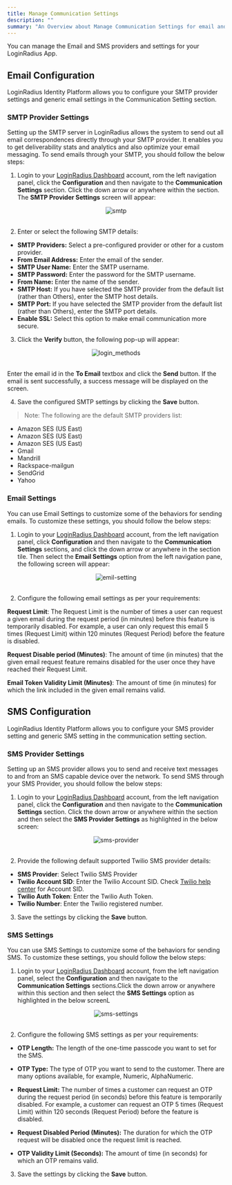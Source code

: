 ```yaml
---
title: Manage Communication Settings
description: ""
summary: "An Overview about Manage Communication Settings for email and sms providers"
---
```


You can manage the Email and SMS providers and settings for your LoginRadius App.

## Email Configuration

LoginRadius Identity Platform allows you to configure your SMTP provider settings and generic email settings in the Communication Setting section.

### SMTP Provider Settings

Setting up the SMTP server in LoginRadius allows the system to send out all email correspondences directly through your SMTP provider. It enables you to get deliverability stats and analytics and also optimize your email messaging. To send emails through your SMTP, you should follow the below steps:

1. Login to your [LoginRadius Dashboard](https://dashboard.loginradius.com/dashboard) account, rom the left navigation panel, click the **Configuration** and then navigate to the **Communication Settings** section.  Click the down arrow or anywhere within the section. The **SMTP Provider Settings** screen will appear:

<div style="text-align:center">
  <img src="../assets/howto/manage-communication-settings/smtp.png" alt="smtp" />
</div>
<br/>


2. Enter or select the following SMTP details:
- **SMTP Providers:** Select a pre-configured provider or other for a custom provider.
- **From Email Address:** Enter the email of the sender.
- **SMTP User Name:** Enter the SMTP username.
- **SMTP Password:** Enter the password for the SMTP username.
- **From Name:** Enter the name of the sender.
- **SMTP Host:** If you have selected the SMTP provider from the default list (rather than Others), enter the SMTP host details.
- **SMTP Port:** If you have selected the SMTP provider from the default list (rather than Others), enter the SMTP port details.
- **Enable SSL:** Select this option to make email communication more secure.

3. Click the **Verify** button, the following pop-up will appear:

<div style="text-align:center">
  <img src="../assets/howto/manage-communication-settings/verify-smtp.png" alt="login_methods" />
</div>
<br/>

Enter the email id in the **To Email** textbox and click the **Send** button. If the email is sent successfully, a success message will be displayed on the screen.

4. Save the configured SMTP settings by clicking the **Save** button. 

> Note: The following are the default SMTP providers list:

- Amazon SES (US East)
- Amazon SES (US East)
- Amazon SES (US East)
- Gmail
- Mandrill
- Rackspace-mailgun
- SendGrid
- Yahoo



### Email Settings
You can use Email Settings to customize some of the behaviors for sending emails. To customize these settings, you should follow the below steps: 

1. Login to your [LoginRadius Dashboard](https://dashboard.loginradius.com/dashboard) account, from the left navigation panel, click **Configuration** and then navigate to the **Communication Settings** sections, and click the down arrow or anywhere in the section tile. Then select the **Email Settings** option from the left navigation pane, the following screen will appear:

<div style="text-align:center">
  <img src="../assets/howto/manage-communication-settings/emil-setting.png" alt="emil-setting" />
</div>
<br/>

2. Configure the following email settings as per your requirements: 

**Request Limit**: The Request Limit is the number of times a user can request a given email during the request period (in minutes) before this feature is temporarily disabled. For example, a user can only request this email 5 times (Request Limit) within 120 minutes (Request Period) before the feature is disabled.

**Request Disable period (Minutes)**: The amount of time (in minutes) that the given email request feature remains disabled for the user once they have reached their Request Limit.

**Email Token Validity Limit (Minutes)**: The amount of time (in minutes) for which the link included in the given email remains valid.

## SMS Configuration

LoginRadius Identity Platform allows you to configure your SMS provider setting and generic SMS setting in the communication setting section.

### SMS Provider Settings

Setting up an SMS provider allows you to send and receive text messages to and from an SMS capable device over the network. To send SMS through your SMS Provider, you should follow the below steps:

1. Login to your [LoginRadius Dashboard](https://dashboard.loginradius.com/dashboard) account, from the left navigation panel, click the **Configuration** and then navigate to the **Communication Settings** section. Click the down arrow or anywhere within the section and then select the **SMS Provider Settings** as highlighted in the below screen:

<div style="text-align:center">
  <img src="../assets/howto/manage-communication-settings/sms-provider.png" alt="sms-provider" />
</div>
<br/>

2. Provide the following default supported Twilio SMS provider details:

- **SMS Provider**:  Select Twilio SMS Provider
- **Twilio Account SID**: Enter the Twilio Account SID. Check [Twilio help center](https://support.twilio.com/hc/en-us/articles/223136607-What-is-an-Application-SID-) for Account SID.
- **Twilio Auth Token**: Enter the Twilio Auth Token.
- **Twilio Number**: Enter the Twilio registered number.

3. Save the settings by clicking the **Save** button. 


### SMS Settings

You can use SMS Settings to customize some of the behaviors for sending SMS. To customize these settings, you should follow the below steps: 

1. Login to your [LoginRadius Dashboard](https://dashboard.loginradius.com/dashboard) account, from the left navigation panel, select the **Configuration** and then navigate to the **Communication Settings** sections.Click the down arrow or anywhere within this section and then select the **SMS Settings** option as highlighted in the below screenL 

<div style="text-align:center">
  <img src="../assets/howto/manage-communication-settings/sms-settings.png" alt="sms-settings" />
</div>
<br/>

2. Configure the following SMS settings as per your requirements:

- **OTP Length:** The length of the one-time passcode you want to set for the SMS.

- **OTP Type:** The type of OTP you want to send to the customer. There are many options available, for example, Numeric, AlphaNumeric.

- **Request Limit:** The number of times a customer can request an OTP during the request period (in seconds) before this feature is temporarily disabled. For example, a customer can request an OTP 5 times (Request Limit) within 120 seconds (Request Period) before the feature is disabled.

- **Request Disabled Period (Minutes):** The duration for which the OTP request will be disabled once the request limit is reached.

- **OTP Validity Limit (Seconds):** The amount of time (in seconds) for which an OTP remains valid.

3. Save the settings by clicking the **Save** button. 


